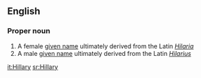 ==English==

===Proper noun===
{{en-proper noun}}
{{rfap}}
# A female [[given name]] ultimately derived from the Latin ''[[Hilaria]]''
# A male [[given name]] ultimately derived from the Latin ''[[Hilarius]]''

[[it:Hillary]]
[[sr:Hillary]]